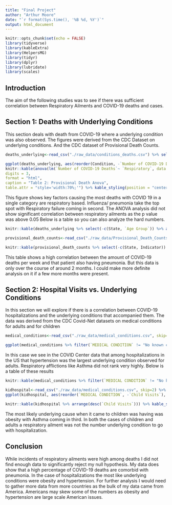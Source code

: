 ```yaml
---
title: "Final Project"
author: "Arthur Moore"
date: "`r format(Sys.time(), '%B %d, %Y')`"
output: html_document
---
```



```r
knitr::opts_chunk$set(echo = FALSE)
library(tidyverse)
library(kableExtra)
library(HelpersMG)
library(tidyr)
library(dplyr)
library(lubridate)
library(scales)
```

 
##  Introduction

The aim of the following studies was to see if there was sufficient correlation between Respiratory Ailments and COVID-19 deaths and cases.
 


## Section 1: Deaths with Underlying Conditions
 
This section deals with death from COVID-19 where a underlying condition was also observed. The figures were derived from the CDC Dataset on underlying conditions. And the CDC dataset of Provisional Death Counts. 
 
```r
deaths_underlying<-read_csv("./raw_data/conditions_deaths.csv") %>% select(State,Condition,`Number of COVID-19 Deaths`,`Age Group`) %>% filter(`Age Group` =="All ages" & State=="US",Condition !="COVID-19",Condition != "All other conditions and causes (residual)") %>% write_csv("./output/underlying_Causes_death.csv") %>% mutate(Respiratory = if_else(Condition %in% c("Adult respiratory distress syndrome", "Chronic lower respiratory diseases", "Influenza and pneumonia", "Other diseases of the respiratory system", "Respiratory arrest", "Respiratory failure"), TRUE, FALSE))

ggplot(deaths_underlying, aes(reorder(Condition, -`Number of COVID-19 Deaths`),fill = Respiratory)) + geom_bar(aes(weight = `Number of COVID-19 Deaths`)) + theme(axis.text.x = element_text(angle = 75, vjust = 1, hjust = 1))+labs(y="Deaths", x="Conditions")+ggsave("./figures/Underlying_conditions.png")
knitr::kable(anova(lm(`Number of COVID-19 Deaths`~ `Respiratory`, data = deaths_underlying)),
digits = 3,
format = "html",
caption = "Table 2: Provisional Death Anova",
table.attr = "style='width:70%;'") %>% kable_styling(position = "center")
```
 <!-- This chunk was for writing the output of the underlying conditions graph. The code takes the dataset and filters the conditions. It then produces an ANOVA analysis on the information --> 

This figure shows key factors causing the most deaths with COVID 19 in a single category are respiratory based. Influenza/ pneumonia take the top spot with Respiratory failure coming in second.  The ANOVA analysis did not show significant correlation between respiratory ailments as the p value was above 0.05 Below is a table so you can also analyze the hard numbers.


```r
knitr::kable(deaths_underlying %>% select(-c(State, `Age Group`)) %>% arrange(desc(`Number of COVID-19 Deaths`))) %>% kable_styling(full_width=FALSE)
```
 <!-- This chunk for the underlying deaths table --> 




```r
provisional_death_counts<-read_csv("./raw_data/Provisional_Death_Counts.csv") %>% select(State,Indicator,`Start week`,`All COVID-19 Deaths (U07.1)`,`Deaths with Pneumonia and COVID-19 (J12.0-J18.9 and U07.1)`) %>% filter(Indicator == "Week-ending") %>% rename(`All COVID-19 Deaths`=`All COVID-19 Deaths (U07.1)`, `Deaths with Pneumonia and COVID-19`=`Deaths with Pneumonia and COVID-19 (J12.0-J18.9 and U07.1)`) %>% write_csv("./output/provionsal_death_counts.csv")

knitr::kable(provisional_death_counts %>% select(-c(State, Indicator)) %>% filter(`All COVID-19 Deaths` != 0) %>% mutate(`Percent of COVID Deaths involving Pneumonia` = signif(100.0 * `Deaths with Pneumonia and COVID-19` / `All COVID-19 Deaths`, 4))) %>% kable_styling(full_width=FALSE)


```
 <!-- This is code for the provisional death counts table. It takes the dataset filters the respiratory conditions and makes a table with a percentage alongside it  --> 
 
This table shows a high correlation between the amount of COVID-19 deaths per week and that patient also having pneumonia. But this data is only over the course of around 2 months. I could make more definite analysis on it if a few more months were present. 



## Section 2: Hospital Visits vs. Underlying Conditions  

In this section we will explore if there is a correlation between COVID-19 hospitalizations and the underlying conditions that accompanied them. The data was derived from the CDC Covid-Net datasets on medical conditions for adults and for children 

```r
medical_conditions<-read_csv("./raw_data/medical_conditions.csv", skip=2) %>% select(`MEDICAL CONDITION`,`ADULTS-COUNT`) %>% filter(`MEDICAL CONDITION`!="Pregnancy") %>% mutate(`ADULTS-COUNT` = as.integer(`ADULTS-COUNT`)) %>% write_csv("./output/hospitalization_causes.csv") %>% rename(`Adult Visits`="ADULTS-COUNT")
```
 <!-- This chunk is for comparing hospital adult with underlying causes it reads the dataset filters out conditions like pregnancy and renames osme columns --> 

```r

ggplot(medical_conditions %>% filter(`MEDICAL CONDITION` != "No known condition" & `MEDICAL CONDITION` != "Other disease"), aes(reorder(`MEDICAL CONDITION`, -`Adult Visits`), `Adult Visits`)) + xlab("Medical Condition")  + geom_bar(stat="identity")+theme(axis.text.x = element_text(angle = 75, vjust = 1, hjust = 1))+ggsave("./figures/Adult_Hospital_Visits.png")
```
 <!-- This chunk makes a bar graph of the adult hospitalizations. it filters out no known condition --> 


In this case we see in the COVID Center data that among hospitalizations in the US that hypertension was the largest underlying condition observed for adults. Respiratory afflictions like Asthma did not rank very highly. Below is a table of these results


```r
knitr::kable(medical_conditions %>% filter(`MEDICAL CONDITION` != "No known condition" & `MEDICAL CONDITION` != "Other disease") %>% arrange(desc(`Adult Visits`))) %>% kable_styling(full_width=FALSE)

```
 <!-- This chunk is for the table for medical conditions --> 




```r
kidhospital<-read_csv("./raw_data/medical_conditions.csv", skip=2) %>% select(`MEDICAL CONDITION`,`CHILDREN-COUNT`) %>% filter(`MEDICAL CONDITION`!="Pregnancy"&`MEDICAL CONDITION`!="No known condition"&`MEDICAL CONDITION`!="Other disease")%>% mutate(`CHILDREN-COUNT` = as.integer(`CHILDREN-COUNT`)) %>% rename(`Child Visits`="CHILDREN-COUNT") %>% write_csv("./output/kidhopsitalization.csv")
ggplot(kidhospital, aes(reorder(`MEDICAL CONDITION`, -`Child Visits`), y=`Child Visits`)) + geom_bar(stat="identity")+theme(axis.text.x = element_text(angle = 90, vjust = 1, hjust = 1))+ggsave("./figures/Child_Hospital_Visits.png") +labs(x= "Medical Condition")

```

 <!-- THis is for ailments versus Child hospitalization stats. It takes the data filters out conditions like pregnancy and no known condition and renames some of the columns. It saves figure and writes a csv file  -->  

```r
knitr::kable(kidhospital %>% arrange(desc(`Child Visits`))) %>% kable_styling(full_width=FALSE)
```
 <!-- This chunk makes a table of the previous children hospitalization records -->  

 
The most likely underlying cause when it came to children was having was obesity with Asthma coming in third. In both the cases of children and adults a respiratory ailment was not the number underlying condition to go with hospitalization.  


## Conclusion  

While incidents of respiratory ailments were high among deaths I did not find enough data to significantly reject my null hypothesis. My data does show that a high percentage of COVID-19 deaths are comorbid with pneumonia. In the case of hospitalizations the most like underlying conditions were obesity and hypertension. For further analysis I would need to gather more data from more countries as the bulk of my data came from America. Americans may skew some of the numbers as obesity and hypertension are large scale American issues. 
 



 


